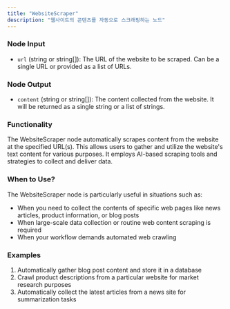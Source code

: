 ```yaml
---
title: "WebsiteScraper"
description: "웹사이트의 콘텐츠를 자동으로 스크래핑하는 노드"
---
```

### Node Input

- `url` (string or string[]): The URL of the website to be scraped. Can be a single URL or provided as a list of URLs.

### Node Output

- `content` (string or string[]): The content collected from the website. It will be returned as a single string or a list of strings.

### Functionality

The WebsiteScraper node automatically scrapes content from the website at the specified URL(s). This allows users to gather and utilize the website's text content for various purposes. It employs AI-based scraping tools and strategies to collect and deliver data.

### When to Use?

The WebsiteScraper node is particularly useful in situations such as:

- When you need to collect the contents of specific web pages like news articles, product information, or blog posts
- When large-scale data collection or routine web content scraping is required
- When your workflow demands automated web crawling

### Examples

1. Automatically gather blog post content and store it in a database
2. Crawl product descriptions from a particular website for market research purposes
3. Automatically collect the latest articles from a news site for summarization tasks